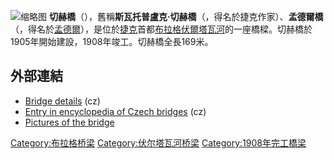 [[File:Prague_07-2016_View_from_Petrinska_Tower_img6.jpg|缩略图]]
'''切赫橋'''（{{lang-cz|Čechův most}}），舊稱'''斯瓦托普盧克·切赫橋'''（{{lang-cz|Most Svatopluka Čecha}}，得名於捷克作家{{le|斯瓦托普盧克·切赫|Svatopluk Čech}}）、'''孟德爾橋'''（{{lang-cz|Mendelův most}}，得名於[[孟德爾|孟德爾]]），是位於[[捷克|捷克]]首都[[布拉格|布拉格]][[伏爾塔瓦河|伏爾塔瓦河]]的一座橋樑。切赫橋於1905年開始建設，1908年竣工。切赫橋全長169米。
==外部連結==
{{Commons category|Čechův most|Svatopluk Čech Bridge}}
* [http://www.pis.cz/cz/praha/pamatky/cechuv_most Bridge details] {{Wayback|url=http://www.pis.cz/cz/praha/pamatky/cechuv_most |date=20100303203210 }} (cz)
* [http://www.libri.cz/databaze/mosty/heslo.php?id=3113 Entry in encyclopedia of Czech bridges] {{Wayback|url=http://www.libri.cz/databaze/mosty/heslo.php?id=3113 |date=20171017145520 }} (cz)
* [https://web.archive.org/web/20041222094600/http://www.tenzor.cz/praha/letna/1002333_.htm Pictures of the bridge]
{{coord|50|05|35|N|14|25|01|E|type:landmark|display=title}}
[[Category:布拉格桥梁|Category:布拉格桥梁]]
[[Category:伏尔塔瓦河桥梁|Category:伏尔塔瓦河桥梁]]
[[Category:1908年完工橋梁|Category:1908年完工橋梁]]